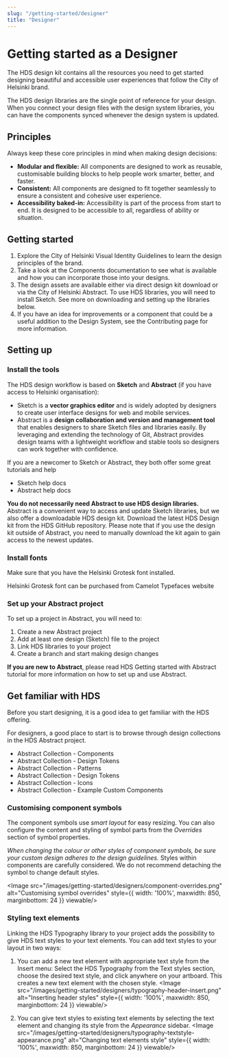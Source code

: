 ```yaml
---
slug: "/getting-started/designer"
title: "Designer"
---
```



# Getting started as a Designer

<LeadParagraph>  The HDS design kit contains all the resources you need to get started designing beautiful and accessible user experiences that follow the City of Helsinki brand.</LeadParagraph>

The HDS design libraries are the single point of reference for your design. When you connect your design files with the design system libraries, you can have the components synced whenever the design system is updated.

## Principles

Always keep these core principles in mind when making design decisions:
- **Modular and flexible:** All components are designed to work as reusable, customisable building blocks to help people work smarter, better, and faster.
- **Consistent:** All components are designed to fit together seamlessly to ensure a consistent and cohesive user experience.
- **Accessibility baked-in:** Accessibility is part of the process from start to end. It is designed to be accessible to all, regardless of ability or situation.

## Getting started
1. Explore the City of Helsinki <ExternalLink href="https://brand.hel.fi/">Visual Identity Guidelines</ExternalLink> to learn the design principles of the brand.
2. Take a look at the <InternalLink href="/components">Components documentation</InternalLink> to see what is available and how you can incorporate those into your designs.
3. The design assets are available either via direct design kit download or via the City of Helsinki Abstract. To use HDS libraries, you will need to install Sketch. See more on downloading and setting up the libraries below.
4. If you have an idea for improvements or a component that could be a useful addition to the Design System, see the <InternalLink href="/getting-started/contributing/how-to-contribute">Contributing</InternalLink> page for more information.

## Setting up

### Install the tools
The HDS design workflow is based on **Sketch** and **Abstract** (if you have access to Helsinki organisation):
- <ExternalLink href="https://www.sketch.com/">Sketch</ExternalLink> is a <strong>vector graphics editor</strong> and is widely adopted by designers to create user interface designs for web and mobile services.
- <ExternalLink href="https://www.abstract.com/">Abstract</ExternalLink> is a <strong>design collaboration and version and management tool</strong> that enables designers to share Sketch files and libraries easily. By leveraging and extending the technology of Git, Abstract provides design teams with a lightweight workflow and stable tools so designers can work together with confidence.


If you are a newcomer to Sketch or Abstract, they both offer some great tutorials and help 

- <ExternalLink href="https://www.sketchapp.com/docs/">Sketch help docs</ExternalLink>
- <ExternalLink href="https://www.abstract.com/help/">Abstract help docs</ExternalLink>

**You do not necessarily need Abstract to use HDS design libraries.** Abstract is a convenient way to access and update Sketch libraries, but we also offer a downloadable HDS design kit. <ExternalLink href="https://github.com/City-of-Helsinki/helsinki-design-system/releases/latest/download/hds-design-kit.zip">Download the latest HDS Design kit from the HDS GitHub repository</ExternalLink>. Please note that if you use the design kit outside of Abstract, you need to manually download the kit again to gain access to the newest updates.


### Install fonts
Make sure that you have the <ExternalLink href="https://camelot-typefaces.com/helsinki-grotesk">Helsinki Grotesk font</ExternalLink> installed.

Helsinki Grotesk font can be purchased from <ExternalLink href="https://camelot-typefaces.com/helsinki-grotesk">Camelot Typefaces website</ExternalLink>

### Set up your Abstract project
To set up a project in Abstract, you will need to:

1. Create a new Abstract project
2. Add at least one design (Sketch) file to the project
3. Link HDS libraries to your project
4. Create a branch and start making design changes

**If you are new to Abstract**, please read <InternalLink href="/getting-started/tutorials/abstract-tutorial">HDS Getting started with Abstract tutorial</InternalLink> for more information on how to set up and use Abstract.

## Get familiar with HDS
Before you start designing, it is a good idea to get familiar with the HDS offering.

For designers, a good place to start is to browse through design collections in the HDS Abstract project. 
- <ExternalLink href="https://share.goabstract.com/7b92ffce-5566-4aa1-be7a-3555b8d7a11c">Abstract Collection - Components</ExternalLink>
- <ExternalLink href="https://share.goabstract.com/1dd17c91-0b9e-463a-9492-66af1301e52a">Abstract Collection - Design Tokens</ExternalLink>
- <ExternalLink href="https://share.goabstract.com/cd813835-b6de-42a7-8686-0ea8aec21663">Abstract Collection - Patterns</ExternalLink>
- <ExternalLink href="https://share.goabstract.com/1dd17c91-0b9e-463a-9492-66af1301e52a">Abstract Collection - Design Tokens</ExternalLink>
- <ExternalLink href="https://share.goabstract.com/34245a50-f1a5-4160-9059-c4ccf320c7d2">Abstract Collection - Icons</ExternalLink>
- <ExternalLink href="https://share.goabstract.com/e6aa2ebd-1a49-4cb1-90ef-a44a6486c28b">Abstract Collection - Example Custom Components</ExternalLink>

### Customising component symbols
The component symbols use _smart layout_ for easy resizing. You can also configure the content and styling of symbol parts from the _Overrides_ section of symbol properties.

_When changing the colour or other styles of component symbols, be sure your custom design adheres to the design guidelines._ Styles within components are carefully considered. We do not recommend detaching the symbol to change default styles.

<Image src="/images/getting-started/designers/component-overrides.png" alt="Customising symbol overrides" style={{ width: '100%', maxwidth: 850, marginbottom: 24 }} viewable/>

### Styling text elements
Linking the HDS Typography library to your project adds the possibility to give HDS text styles to your text elements. You can add text styles to your layout in two ways:

1. You can add a new text element with appropriate text style from the Insert menu: Select the HDS Typography from the Text styles section, choose the desired text style, and click anywhere on your artboard. This creates a new text element with the chosen style.
<Image src="/images/getting-started/designers/typography-header-insert.png" alt="Inserting header styles" style={{ width: '100%', maxwidth: 850, marginbottom: 24 }} viewable/>

2. You can give text styles to existing text elements by selecting the text element and changing its style from the _Appearance_ sidebar.
<Image src="/images/getting-started/designers/typography-textstyle-appearance.png" alt="Changing text elements style" style={{ width: '100%', maxwidth: 850, marginbottom: 24 }} viewable/>

